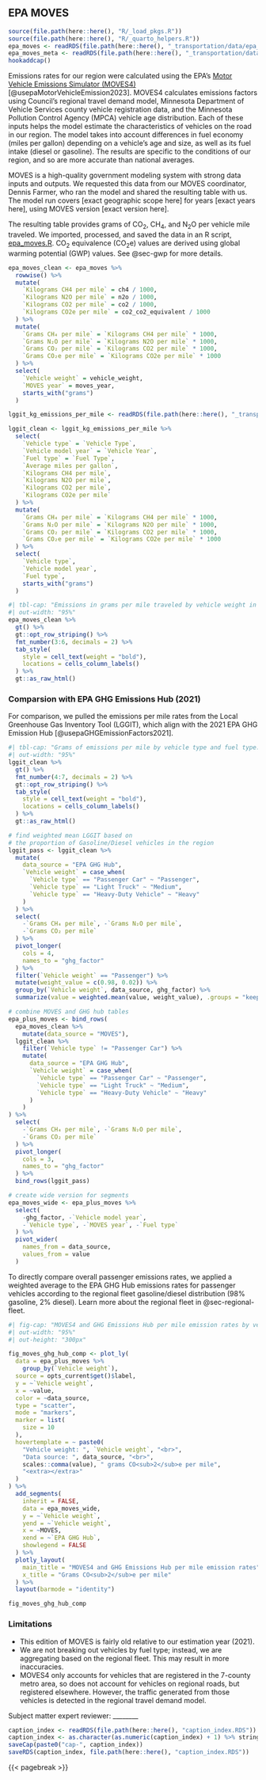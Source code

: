 ## EPA MOVES {#sec-epa-moves}
```r
source(file.path(here::here(), "R/_load_pkgs.R"))
source(file.path(here::here(), "R/_quarto_helpers.R"))
epa_moves <- readRDS(file.path(here::here(), "_transportation/data/epa_moves.RDS"))
epa_moves_meta <- readRDS(file.path(here::here(), "_transportation/data/epa_moves_meta.RDS"))
hookaddcap()
```

Emissions rates for our region were calculated using the EPA's [Motor Vehicle Emissions Simulator (MOVES4)](https://www.epa.gov/moves) [@usepaMotorVehicleEmission2023]. MOVES4 calculates emissions factors using Council's regional travel demand model, Minnesota Department of Vehicle Services county vehicle registration data, and the Minnesota Pollution Control Agency (MPCA) vehicle age distribution. Each of these inputs helps the model estimate the characteristics of vehicles on the road in our region. The model takes into account differences in fuel economy (miles per gallon) depending on a vehicle's age and size, as well as its fuel intake (diesel or gasoline). The results are specific to the conditions of our region, and so are more accurate than national averages. 

<!-- TODO fill in these values -->
MOVES is a high-quality government modeling system with strong data inputs and outputs. We requested this data from our MOVES coordinator, Dennis Farmer, who ran the model and shared the resulting table with us. The model run covers [exact geographic scope here] for years [exact years here], using MOVES version [exact version here]. 

The resulting table provides grams of CO~2~, CH~4~, and N~2~O per vehicle mile traveled. We imported, processed, and saved the data in an R script, [epa_moves.R](data-raw/epa_moves.R). CO~2~ equivalence (CO~2~e) values are derived using global warming potential (GWP) values. See @sec-gwp for more details.

```r
epa_moves_clean <- epa_moves %>%
  rowwise() %>%
  mutate(
    `Kilograms CH4 per mile` = ch4 / 1000,
    `Kilograms N2O per mile` = n2o / 1000,
    `Kilograms CO2 per mile` = co2 / 1000,
    `Kilograms CO2e per mile` = co2_co2_equivalent / 1000
  ) %>%
  mutate(
    `Grams CH₄ per mile` = `Kilograms CH4 per mile` * 1000,
    `Grams N₂O per mile` = `Kilograms N2O per mile` * 1000,
    `Grams CO₂ per mile` = `Kilograms CO2 per mile` * 1000,
    `Grams CO₂e per mile` = `Kilograms CO2e per mile` * 1000
  ) %>%
  select(
    `Vehicle weight` = vehicle_weight,
    `MOVES year` = moves_year,
    starts_with("grams")
  )

lggit_kg_emissions_per_mile <- readRDS(file.path(here::here(), "_transportation/data-raw/epa/lggit_kg_emissions_per_mile.RDS"))

lggit_clean <- lggit_kg_emissions_per_mile %>%
  select(
    `Vehicle type` = `Vehicle Type`,
    `Vehicle model year` = `Vehicle Year`,
    `Fuel type` = `Fuel Type`,
    `Average miles per gallon`,
    `Kilograms CH4 per mile`,
    `Kilograms N2O per mile`,
    `Kilograms CO2 per mile`,
    `Kilograms CO2e per mile`
  ) %>%
  mutate(
    `Grams CH₄ per mile` = `Kilograms CH4 per mile` * 1000,
    `Grams N₂O per mile` = `Kilograms N2O per mile` * 1000,
    `Grams CO₂ per mile` = `Kilograms CO2 per mile` * 1000,
    `Grams CO₂e per mile` = `Kilograms CO2e per mile` * 1000
  ) %>%
  select(
    `Vehicle type`,
    `Vehicle model year`,
    `Fuel type`,
    starts_with("grams")
  )
```


```r
#| tbl-cap: "Emissions in grams per mile traveled by vehicle weight in the Twin Cities region. EPA MOVES4."
#| out-width: "95%"
epa_moves_clean %>%
  gt() %>%
  gt::opt_row_striping() %>%
  fmt_number(3:6, decimals = 2) %>%
  tab_style(
    style = cell_text(weight = "bold"),
    locations = cells_column_labels()
  ) %>%
  gt::as_raw_html()
```
### Comparsion with EPA GHG Emissions Hub (2021)

For comparison, we pulled the emissions per mile rates from the Local Greenhouse Gas Inventory Tool (LGGIT), which align with the 2021 EPA GHG Emission Hub [@usepaGHGEmissionFactors2021]. 

```r
#| tbl-cap: "Grams of emissions per mile by vehicle type and fuel type. EPA GHG Emission Hub (2021)"
#| out-width: "95%"
lggit_clean %>%
  gt() %>%
  fmt_number(4:7, decimals = 2) %>%
  gt::opt_row_striping() %>%
  tab_style(
    style = cell_text(weight = "bold"),
    locations = cells_column_labels()
  ) %>%
  gt::as_raw_html()
```

```r
# find weighted mean LGGIT based on
# the proportion of Gasoline/Diesel vehicles in the region
lggit_pass <- lggit_clean %>%
  mutate(
    data_source = "EPA GHG Hub",
    `Vehicle weight` = case_when(
      `Vehicle type` == "Passenger Car" ~ "Passenger",
      `Vehicle type` == "Light Truck" ~ "Medium",
      `Vehicle type` == "Heavy-Duty Vehicle" ~ "Heavy"
    )
  ) %>%
  select(
    -`Grams CH₄ per mile`, -`Grams N₂O per mile`,
    -`Grams CO₂ per mile`
  ) %>%
  pivot_longer(
    cols = 4,
    names_to = "ghg_factor"
  ) %>%
  filter(`Vehicle weight` == "Passenger") %>%
  mutate(weight_value = c(0.98, 0.02)) %>%
  group_by(`Vehicle weight`, data_source, ghg_factor) %>%
  summarize(value = weighted.mean(value, weight_value), .groups = "keep")

# combine MOVES and GHG hub tables
epa_plus_moves <- bind_rows(
  epa_moves_clean %>%
    mutate(data_source = "MOVES"),
  lggit_clean %>%
    filter(`Vehicle type` != "Passenger Car") %>%
    mutate(
      data_source = "EPA GHG Hub",
      `Vehicle weight` = case_when(
        `Vehicle type` == "Passenger Car" ~ "Passenger",
        `Vehicle type` == "Light Truck" ~ "Medium",
        `Vehicle type` == "Heavy-Duty Vehicle" ~ "Heavy"
      )
    )
) %>%
  select(
    -`Grams CH₄ per mile`, -`Grams N₂O per mile`,
    -`Grams CO₂ per mile`
  ) %>%
  pivot_longer(
    cols = 3,
    names_to = "ghg_factor"
  ) %>%
  bind_rows(lggit_pass)

# create wide version for segments
epa_moves_wide <- epa_plus_moves %>%
  select(
    -ghg_factor, -`Vehicle model year`,
    -`Vehicle type`, -`MOVES year`, -`Fuel type`
  ) %>%
  pivot_wider(
    names_from = data_source,
    values_from = value
  )
```

To directly compare overall passenger emissions rates, we applied a weighted average to the EPA GHG Hub emissions rates for passenger vehicles according to the regional fleet gasoline/diesel distribution (98% gasoline, 2% diesel). Learn more about the regional fleet in @sec-regional-fleet.  

```r
#| fig-cap: "MOVES4 and GHG Emissions Hub per mile emission rates by vehicle weight"
#| out-width: "95%"
#| out-height: "300px"

fig_moves_ghg_hub_comp <- plot_ly(
  data = epa_plus_moves %>%
    group_by(`Vehicle weight`),
  source = opts_current$get()$label,
  y = ~`Vehicle weight`,
  x = ~value,
  color = ~data_source,
  type = "scatter",
  mode = "markers",
  marker = list(
    size = 10
  ),
  hovertemplate = ~ paste0(
    "Vehicle weight: ", `Vehicle weight`, "<br>",
    "Data source: ", data_source, "<br>",
    scales::comma(value), " grams CO<sub>2</sub>e per mile",
    "<extra></extra>"
  )
) %>%
  add_segments(
    inherit = FALSE,
    data = epa_moves_wide,
    y = ~`Vehicle weight`,
    yend = ~`Vehicle weight`,
    x = ~MOVES,
    xend = ~`EPA GHG Hub`,
    showlegend = FALSE
  ) %>%
  plotly_layout(
    main_title = "MOVES4 and GHG Emissions Hub per mile emission rates",
    x_title = "Grams CO<sub>2</sub>e per mile"
  ) %>%
  layout(barmode = "identity")

fig_moves_ghg_hub_comp
```

### Limitations

- This edition of MOVES is fairly old relative to our estimation year (2021).
- We are not breaking out vehicles by fuel type; instead, we are aggregating based on the regional fleet. This may result in more inaccuracies.
- MOVES4 only accounts for vehicles that are registered in the 7-county metro area, so does not account for vehicles on regional roads, but registered elsewhere. However, the traffic generated from those vehicles is detected in the regional travel demand model. 

Subject matter expert reviewer: ________

<!-- ### Data dictionary -->

<!-- ```{r tbl-epa-moves-meta} -->
<!-- #| tbl-cap: "EPA MOVES metadata" -->
<!-- #| out-width: "95%" -->
<!-- epa_moves_meta %>% -->
<!--   gt() %>% -->
<!--   gt::opt_row_striping() %>% -->
<!--   tab_style( -->
<!--     style = cell_text(weight = "bold"), -->
<!--     locations = cells_column_labels() -->
<!--   ) %>% -->
<!--   gt::fmt_markdown() %>% -->
<!--   gt::as_raw_html() -->
<!-- ``` -->



```r
caption_index <- readRDS(file.path(here::here(), "caption_index.RDS"))
caption_index <- as.character(as.numeric(caption_index) + 1) %>% stringr::str_pad(width = 2, side = "left", pad = "0")
saveCap(paste0("cap-", caption_index))
saveRDS(caption_index, file.path(here::here(), "caption_index.RDS"))
```
{{< pagebreak >}}
